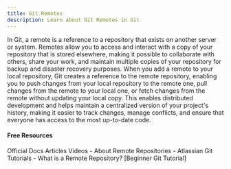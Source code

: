 ```yaml
---
title: Git Remotes
description: Learn about Git Remotes in Git
---
```

In Git, a remote is a reference to a repository that exists on another server or system. Remotes allow you to access and interact with a copy of your repository that is stored elsewhere, making it possible to collaborate with others, share your work, and maintain multiple copies of your repository for backup and disaster recovery purposes. When you add a remote to your local repository, Git creates a reference to the remote repository, enabling you to push changes from your local repository to the remote one, pull changes from the remote to your local one, or fetch changes from the remote without updating your local copy. This enables distributed development and helps maintain a centralized version of your project's history, making it easier to track changes, manage conflicts, and ensure that everyone has access to the most up-to-date code.

#### Free Resources

<Tabs defaultValue="official">
<TabsList>
<TabsTrigger value="official">Official Docs</TabsTrigger>
<TabsTrigger value="article">Articles</TabsTrigger>
<TabsTrigger value="video">Videos</TabsTrigger>
</TabsList>

<TabsContent value="official">
<Note type="note" title="official">
- <Link href="https://docs.github.com/en/get-started/getting-started-with-git/about-remote-repositories">About Remote Repositories</Link>
</Note>
</TabsContent>
<TabsContent value="article">
<Note type="note" title="article">
- <Link href="https://www.atlassian.com/git/tutorials">Atlassian Git Tutorials</Link>
</Note>
</TabsContent>
<TabsContent value="video">
<Note type="note" title="video">
- <Link href="https://www.youtube.com/watch?v=Lb4yvfrX_7I">What is a Remote Repository? [Beginner Git Tutorial]</Link>
</Note>
</TabsContent>
</Tabs>
